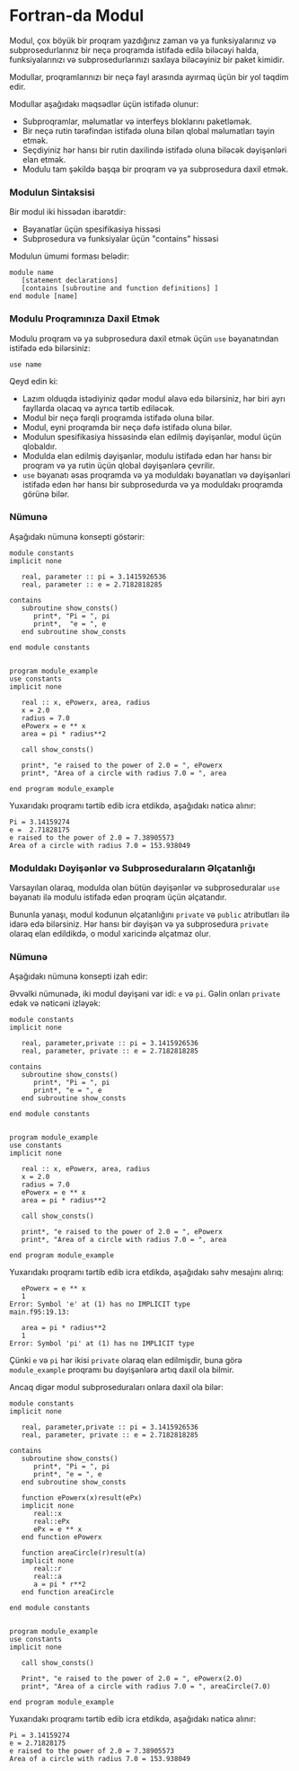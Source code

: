 
# Fortran-da Modul

Modul, çox böyük bir proqram yazdığınız zaman və ya funksiyalarınız və subprosedurlarınız bir neçə proqramda istifadə edilə biləcəyi halda, funksiyalarınızı və subprosedurlarınızı saxlaya biləcəyiniz bir paket kimidir.

Modullar, proqramlarınızı bir neçə fayl arasında ayırmaq üçün bir yol təqdim edir.

Modullar aşağıdakı məqsədlər üçün istifadə olunur:

- Subproqramlar, məlumatlar və interfeys bloklarını paketləmək.
- Bir neçə rutin tərəfindən istifadə oluna bilən qlobal məlumatları təyin etmək.
- Seçdiyiniz hər hansı bir rutin daxilində istifadə oluna biləcək dəyişənləri elan etmək.
- Modulu tam şəkildə başqa bir proqram və ya subprosedura daxil etmək.

### Modulun Sintaksisi

Bir modul iki hissədən ibarətdir:

- Bəyanatlar üçün spesifikasiya hissəsi
- Subprosedura və funksiyalar üçün "contains" hissəsi

Modulun ümumi forması belədir:

```
module name     
   [statement declarations]  
   [contains [subroutine and function definitions] ] 
end module [name]
```

### Modulu Proqramınıza Daxil Etmək

Modulu proqram və ya subprosedura daxil etmək üçün `use` bəyanatından istifadə edə bilərsiniz:

```
use name  
```

Qeyd edin ki:

- Lazım olduqda istədiyiniz qədər modul əlavə edə bilərsiniz, hər biri ayrı fayllarda olacaq və ayrıca tərtib ediləcək.
- Modul bir neçə fərqli proqramda istifadə oluna bilər.
- Modul, eyni proqramda bir neçə dəfə istifadə oluna bilər.
- Modulun spesifikasiya hissəsində elan edilmiş dəyişənlər, modul üçün qlobaldır.
- Modulda elan edilmiş dəyişənlər, modulu istifadə edən hər hansı bir proqram və ya rutin üçün qlobal dəyişənlərə çevrilir.
- `use` bəyanatı əsas proqramda və ya moduldakı bəyanatları və dəyişənləri istifadə edən hər hansı bir subprosedurda və ya moduldakı proqramda görünə bilər.

### Nümunə

Aşağıdakı nümunə konsepti göstərir:

```
module constants  
implicit none 

   real, parameter :: pi = 3.1415926536  
   real, parameter :: e = 2.7182818285 
   
contains      
   subroutine show_consts()          
      print*, "Pi = ", pi          
      print*,  "e = ", e     
   end subroutine show_consts 
   
end module constants 


program module_example     
use constants      
implicit none     

   real :: x, ePowerx, area, radius 
   x = 2.0
   radius = 7.0
   ePowerx = e ** x
   area = pi * radius**2     
   
   call show_consts() 
   
   print*, "e raised to the power of 2.0 = ", ePowerx
   print*, "Area of a circle with radius 7.0 = ", area  
   
end program module_example
```

Yuxarıdakı proqramı tərtib edib icra etdikdə, aşağıdakı nəticə alınır:

```
Pi = 3.14159274    
e =  2.71828175    
e raised to the power of 2.0 = 7.38905573    
Area of a circle with radius 7.0 = 153.938049   
```

### Moduldakı Dəyişənlər və Subproseduraların Əlçatanlığı

Varsayılan olaraq, modulda olan bütün dəyişənlər və subproseduralar `use` bəyanatı ilə modulu istifadə edən proqram üçün əlçatandır.

Bununla yanaşı, modul kodunun əlçatanlığını `private` və `public` atributları ilə idarə edə bilərsiniz. Hər hansı bir dəyişən və ya subprosedura `private` olaraq elan edildikdə, o modul xaricində əlçatmaz olur.

### Nümunə

Aşağıdakı nümunə konsepti izah edir:

Əvvəlki nümunədə, iki modul dəyişəni var idi: `e` və `pi`. Gəlin onları `private` edək və nəticəni izləyək:

```
module constants  
implicit none 

   real, parameter,private :: pi = 3.1415926536  
   real, parameter, private :: e = 2.7182818285 
   
contains      
   subroutine show_consts()          
      print*, "Pi = ", pi          
      print*, "e = ", e     
   end subroutine show_consts 
   
end module constants 


program module_example     
use constants      
implicit none     

   real :: x, ePowerx, area, radius 
   x = 2.0
   radius = 7.0
   ePowerx = e ** x
   area = pi * radius**2     
   
   call show_consts() 
   
   print*, "e raised to the power of 2.0 = ", ePowerx
   print*, "Area of a circle with radius 7.0 = ", area  
   
end program module_example
```

Yuxarıdakı proqramı tərtib edib icra etdikdə, aşağıdakı səhv mesajını alırıq:

```
   ePowerx = e ** x
   1
Error: Symbol 'e' at (1) has no IMPLICIT type
main.f95:19.13:

   area = pi * radius**2     
   1
Error: Symbol 'pi' at (1) has no IMPLICIT type
```

Çünki `e` və `pi` hər ikisi `private` olaraq elan edilmişdir, buna görə `module_example` proqramı bu dəyişənlərə artıq daxil ola bilmir.

Ancaq digər modul subproseduraları onlara daxil ola bilər:

```
module constants  
implicit none 

   real, parameter,private :: pi = 3.1415926536  
   real, parameter, private :: e = 2.7182818285 
   
contains      
   subroutine show_consts()          
      print*, "Pi = ", pi          
      print*, "e = ", e     
   end subroutine show_consts 
   
   function ePowerx(x)result(ePx) 
   implicit none
      real::x
      real::ePx
      ePx = e ** x
   end function ePowerx
    
   function areaCircle(r)result(a)  
   implicit none
      real::r
      real::a
      a = pi * r**2  
   end function areaCircle
    
end module constants 


program module_example     
use constants      
implicit none     

   call show_consts() 
   
   Print*, "e raised to the power of 2.0 = ", ePowerx(2.0)
   print*, "Area of a circle with radius 7.0 = ", areaCircle(7.0)  
   
end program module_example
```

Yuxarıdakı proqramı tərtib edib icra etdikdə, aşağıdakı nəticə alınır:

```
Pi = 3.14159274    
e = 2.71828175    
e raised to the power of 2.0 = 7.38905573    
Area of a circle with radius 7.0 = 153.938049   
```